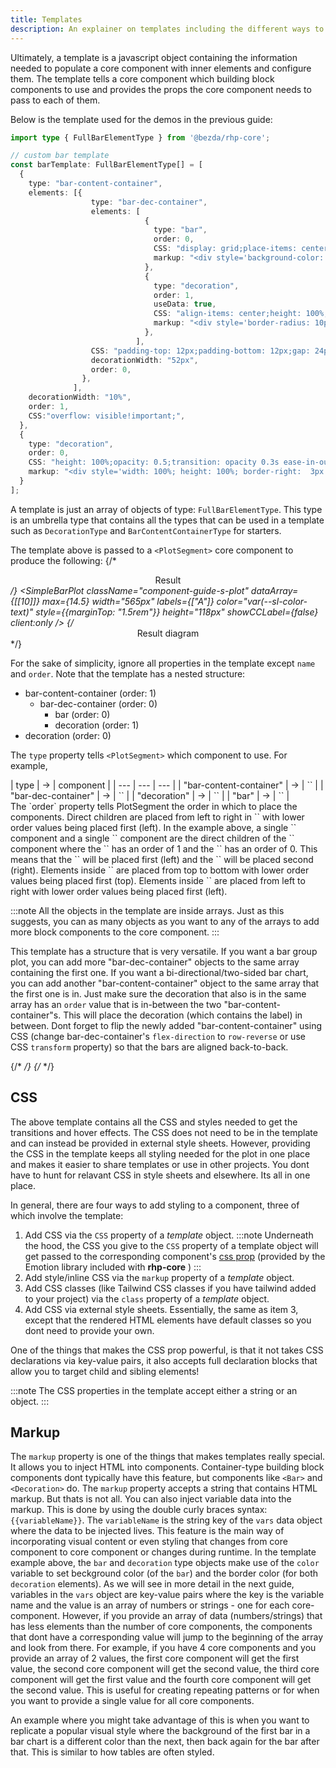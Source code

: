 ```yaml
---
title: Templates
description: An explainer on templates including the different ways to create them and add them to plot components.
---
```


Ultimately, a template is a javascript object containing the information needed to populate a core component with inner elements and configure them. The template tells a core component which building block components to use and provides the props the core component needs to pass to each of them.

Below is the template used for the demos in the previous guide:

```typescript
import type { FullBarElementType } from '@bezda/rhp-core';

// custom bar template
const barTemplate: FullBarElementType[] = [
  {
    type: "bar-content-container",
    elements: [{
                  type: "bar-dec-container",
                  elements: [
                              {
                                type: "bar",
                                order: 0,
                                CSS: "display: grid;place-items: center;box-sizing: border-box;border-radius: 0 10px 10px 0;overflow: hidden;height: auto; transition-property: flex, border;transition-duration: 1s;transition-timing-function: ease-in-out;& div {display:flex;align-items: center;opacity: 0.5;transition: opacity 0.3s ease-in-out;text-align: center;}& div > span {opacity: 0;color: var(--sl-color-bg);font-weight:500;transition: opacity 0.3s ease-in-out;}",
                                markup: "<div style='background-color: {{color}};height:100%;width:100%;justify-content: center;'><span>block</span></div>",
                              },
                              {
                                type: "decoration",
                                order: 1,
                                useData: true,
                                CSS: "align-items: center;height: 100%;& > div {opacity: 0.5;transition: opacity 0.3s ease-in-out;transition: border 0.4s ease-in; border-style: none; border-width: 3px;}",
                                markup: "<div style='border-radius: 10px;border-color: {{color}};color: {{color}};height: 100%;aspect-ratio: 1/1;display: grid;place-items: center;grid-template: 1fr / 1fr;'><div class='block-value' style='transition: opacity 0.2s ease-in-out;grid-column: 1 / 1; grid-row: 1 / 1;'>{{$dataValue}}</div><div class='block-text' style='transition: opacity 0.2s ease-in-out 0.2s;opacity: 0;grid-column: 1 / 1; grid-row: 1 / 1;'>block</div></div>",
                              },
                            ],
                  CSS: "padding-top: 12px;padding-bottom: 12px;gap: 24px;background: none;& .bar-decoration > div:hover {opacity: 1;border-style: solid;}& .bar > div:hover {opacity: 1;}& .bar > div:hover span {opacity: 1;}& .bar-decoration > div:hover .block-text {opacity: 1!important;}& .bar-decoration > div:hover .block-value {opacity: 0;}",
                  decorationWidth: "52px",
                  order: 0,
                }, 
              ],
    decorationWidth: "10%",
    order: 1,
    CSS:"overflow: visible!important;",
  },
  {
    type: "decoration",
    order: 0,
    CSS: "height: 100%;opacity: 0.5;transition: opacity 0.3s ease-in-out;&:hover {opacity: 1;} &:hover .block-text {opacity: 1!important;} &:hover .block-value {opacity: 0;}",
    markup: "<div style='width: 100%; height: 100%; border-right:  3px solid {{color}};padding-top: 12px;padding-bottom: 12px;'><div style='border-radius: 10px;border: 3px solid {{color}};height: 100%;aspect-ratio: 1/1;margin-right: 24px;margin-left: 24px;display: grid;place-items: center;grid-template: 1fr / 1fr;'><div class='block-value' style='transition: opacity 0.2s ease-in-out;grid-column: 1 / 1; grid-row: 1 / 1;'>{{bar-label}}</div><div class='block-text' style='transition: opacity 0.2s ease-in-out 0.2s;opacity: 0;grid-column: 1 / 1; grid-row: 1 / 1;'>block</div></div></div>",
  }
];

```

A template is just an array of objects of type: `FullBarElementType`. This type is an umbrella type that contains all the types that can be used in a template such as `DecorationType` and `BarContentContainerType` for starters. 

The template above is passed to a `<PlotSegment>` core component to produce the following:
{/* <div style="text-align: center;">Result</div> */}
<SimpleBarPlot className="component-guide-s-plot" dataArray={[[10]]} max={14.5} width="565px" labels={["A"]} color="var(--sl-color-text)" style={{marginTop: "1.5rem"}} height="118px" showCCLabel={false} client:only />
{/* <div style="text-align: center;">Result diagram</div> */}
<div class="flex justify-center">
  <Fragment class="svg plotsegment" set:html={Plotsegment} />
</div>

For the sake of simplicity, ignore all properties in the template except `name` and `order`. Note that the template has a nested structure:

- bar-content-container (order: 1)
  - bar-dec-container (order: 0)
    - bar (order: 0)
    - decoration (order: 1)
- decoration (order: 0)

The `type` property tells `<PlotSegment>` which component to use. For example, 
<div class=' table:inline-table flex justify-center'>
| type  | &#8594; | component |
| --- | --- | --- |
| "bar-content-container" | &#8594; | `<BarContentContainer>` |
| "bar-dec-container" | &#8594; | `<BarDecContainer>` |
| "decoration" | &#8594; | `<Decoration>` |
| "bar" | &#8594; | `<Bar>` |
</div>
The `order` property tells PlotSegment the order in which to place the components.
Direct children are placed from left to right in `<PlotSegment>` with lower order values being placed first (left). In the example above,
a single `<BarContentContainer>` component and a single `<Decoration>` component are the direct children of the `<PlotSegment>` component where the `<BarContentContainer>` has an order of 1 
and the `<Decoration>` has an order of 0. This means that the `<Decoration>` will be placed first (left) and the `<BarContentContainer>` will be placed 
second (right). Elements inside `<BarContentContainer>` are placed from top to bottom with lower order values being placed first (top). 
Elements inside `<BarDecContainer>` are placed from left to right with lower order values being placed first (left).

:::note
All the objects in the template are inside arrays. Just as this suggests, you can as many objects as you want 
to any of the arrays to add more block components to the core component.
:::

This template has a structure that is very versatile. If you want a bar group plot, you can add more 
"bar-dec-container" objects to the same array containing the first one. If you want a bi-directional/two-sided 
bar chart, you can add another "bar-content-container" object to the same array that the first one is in. Just make 
sure the decoration that also is in the same array has an `order` value that is in-between the two "bar-content-container"s. 
This will place the decoration (which contains the label) in between. Dont forget to flip the newly added "bar-content-container"
using CSS (change bar-dec-container's `flex-direction` to `row-reverse` or use CSS `transform` property) so that the bars are aligned back-to-back.

{/* <Icon name="codePen" />  */}
{/* <Icon name="puzzle" /> */}

## CSS

The above template contains all the CSS and styles needed to get the transitions and hover effects. 
The CSS does not need to be in the template and can instead be provided in external style sheets. 
However, providing the CSS in the template keeps all styling needed for the plot in one place and makes it easier 
to share templates or use in other projects. You dont have to hunt for relavant CSS in style sheets and elsewhere. 
Its all in one place.

In general, there are four ways to add styling to a component, three of which involve the template:

1. Add CSS via the `CSS` property of a *template* object. 
:::note
Underneath the hood, the CSS you give to the `CSS` property of a template object will get passed to the corresponding component's [css prop](https://emotion.sh/docs/css-prop) (provided by the Emotion library included with **rhp-core** )
:::
2. Add style/inline CSS via the `markup` property of a *template* object.
3. Add CSS classes (like Tailwind CSS classes if you have tailwind added to your project) via the `class` property 
of a *template* object.
4. Add CSS via external style sheets. Essentially, the same as item 3, except that the rendered HTML elements have 
default classes so you dont need to provide your own.

One of the things that makes the CSS prop powerful, is that it not takes CSS declarations via key-value pairs, 
it also accepts full declaration blocks that allow you to target child and sibling elements!

:::note
The CSS properties in the template accept either a string or an object.
:::

## Markup
The `markup` property is one of the things that makes templates really special. 
It allows you to inject HTML into components. 
Container-type building block components dont typically have this feature, but components like `<Bar>` and `<Decoration>` do.
The `markup` property accepts a string that contains HTML markup. But thats is not all. You can also inject variable data into the markup. 
This is done by using the double curly braces syntax: `{{variableName}}`. 
The `variableName` is the string key of the `vars` data object where the data to be injected lives.
This feature is the main way of incorporating visual content or even styling that changes from core component to core component or changes during runtime.
In the template example above, the `bar` and `decoration` type objects make use of the `color` variable to set beckground color (of the `bar`) and the border color (for both `decoration` elements).
As we will see in more detail in the next guide, variables in the `vars` object are key-value pairs where the key is the variable name and the value is an array of numbers or strings - one for each core-component.
However, if you provide an array of data (numbers/strings) that has less elements than the number of core components, the components that dont have a corresponding value will jump to the beginning of the array and look from there.
For example, if you have 4 core components and you provide an array of 2 values, the first core component will get the first value, the second core component will get the second value, the third core component will get the first value and the fourth core component will get the second value.
This is useful for creating repeating patterns or for when you want to provide a single value for all core components. 

An example where you might take advantage of this is when you want to replicate a popular visual style where the background of the first bar in a bar chart is a different color than the next, then back again for the bar after that. This is similar to how tables are often styled.
<AltBgSkeleton />
